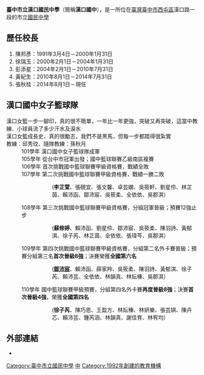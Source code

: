 {{Unreferenced|time=2019-12-30T10:16:20+00:00}}
{{lead section|time=2018-12-10T05:46:11+00:00}}
{{Infobox School
| name = 臺中市立漢口國民中學
| other_name = Taichung Municipal <br>Han-Kou Junior High School 
| image =
| motto =
| established = 1992年8月1日 
| type = 市立[[國民中學|國民中學]]
| district = {{ROC-TW}}
| grades = 
| principal = 
| sc =
| cs =  
| faculty = 
| staff = 
| students = 
| athletics = 女子籃球隊、田徑隊、游泳隊
| conference = 
| colors = 
| magazine = 
| free_label = 
| free_text = 
| free_label2 = 
| free_text2 = 
| free_label3 = 
| free_text3 = 
| address = [[臺中市|臺中市]][[西屯區|西屯區]]漢口路一段五十四之一號
| tel =886-04-23130511
| fax = 
| mail = 
| website = http://www.hkjh.tc.edu.tw/
}}

'''臺中市立漢口國民中學'''（簡稱'''漢口國中'''），是一所位在[[臺灣|臺灣]][[臺中市|臺中市]][[西屯區|西屯區]]漢口路一段的市立[[國民中學|國民中學]]

== 歷任校長 ==
#陳邦彥：1991年3月4日－2000年1月31日
#徐瑞玉：2000年2月1日－2004年1月31日
#彭添星：2004年2月1日－2010年7月31日
#黃紀生：2010年8月1日－2014年7月31日
#張秋桂：2014年8月1日－現任

==漢口國中女子籃球隊==
;漢口女籃一步一腳印，真的很不簡單，一年比一年更強，突破又再突破，這當中教練、小球員流了多少汗水及淚水
;漢口女籃成長史，真的很勵志，我們不是黑馬，但每一步都踏得很紮實
;教練：邱秀玟、隨隊教練：孫秋月
:101學年 漢口國中女子籃球隊成軍
:105學年 從台中市冠軍出發；國中籃球聯賽乙級南區複賽
:106學年 首次挑戰國中籃球聯賽甲級資格賽，戰績全敗
:107學年 第二次挑戰國中籃球聯賽甲級資格賽，戰績一勝二敗
:::('''李芷萱'''、張硯宜、張文馨、卓芸嫻、吳筱軒、劉星伶、林芷茵、賴沛函、鄒沛宸、吳筱柔、全依依、吳郡淇）
:108學年 第三次挑戰國中籃球聯賽甲級資格賽，分組冠軍晉級；預賽12強止步
:::('''蘇修婷'''、賴沛函、劉星伶、鄒沛宸、吳筱柔、陳羽詩、黃郁淇、徐子芮、林芷茵、全依依、張瑋芩、吳郡淇）
:109學年 第四次挑戰國中籃球聯賽甲級資格賽，分組第二名外卡賽晉級；預賽分組第三名'''首次晉級8強'''；決賽榮獲'''全國第六名'''
:::([https://www.youtube.com/watch?v=f-Va32e4FOs/ '''鄒沛宸''' ]、賴沛函、薛家羚、吳筱柔、陳羽詩、黃郁淇、徐子芮、賴沛芸、全依依、林韻真、林妘榛、吳郡淇）
:110學年 國中籃球聯賽甲級預賽，分組第四名外卡賽'''再度晉級8強'''；決賽'''首次晉級4強'''，榮獲'''全國第四名'''
:::('''徐子芮'''、陳巧恩、王盈方、林妘榛、林妍樂、張芸娸、陳卉芯、賴沛芸、鍾芮涵、林韻真、謝佳育、林宥均）

==外部連結==
*{{Official website|http://www.hkjh.tc.edu.tw/}}
{{臺中市國民中小學}}
[[Category:臺中市立國民中學|Category:臺中市立國民中學]]
[[Category:西屯區學校|中]]
[[Category:1992年創建的教育機構|Category:1992年創建的教育機構]]
